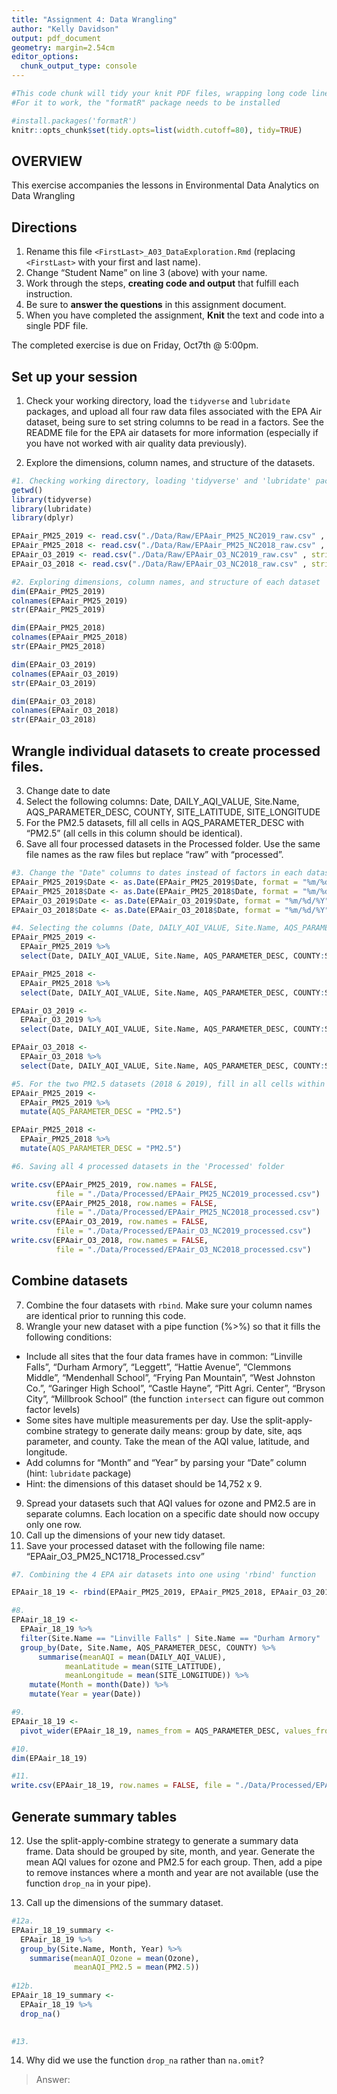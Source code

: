 ```yaml
---
title: "Assignment 4: Data Wrangling"
author: "Kelly Davidson"
output: pdf_document
geometry: margin=2.54cm
editor_options: 
  chunk_output_type: console
---
```


```r
#This code chunk will tidy your knit PDF files, wrapping long code lines
#For it to work, the "formatR" package needs to be installed

#install.packages('formatR')
knitr::opts_chunk$set(tidy.opts=list(width.cutoff=80), tidy=TRUE)
```

## OVERVIEW

This exercise accompanies the lessons in Environmental Data Analytics on Data Wrangling 

## Directions
1.  Rename this file `<FirstLast>_A03_DataExploration.Rmd` (replacing `<FirstLast>` with your first and last name).
2. Change "Student Name" on line 3 (above) with your name.
3. Work through the steps, **creating code and output** that fulfill each instruction.
4. Be sure to **answer the questions** in this assignment document.
5. When you have completed the assignment, **Knit** the text and code into a single PDF file.

The completed exercise is due on Friday, Oct7th @ 5:00pm.

## Set up your session 
1. Check your working directory, load the `tidyverse` and `lubridate` packages, and upload all four raw data files associated with the EPA Air dataset, being sure to set string columns to be read in a factors. See the README file for the EPA air datasets for more information (especially if you have not worked with air quality data previously). 

2. Explore the dimensions, column names, and structure of the datasets. 

```r
#1. Checking working directory, loading 'tidyverse' and 'lubridate' packages, and uploading 4 EPA air datasets
getwd()
library(tidyverse)
library(lubridate)
library(dplyr)

EPAair_PM25_2019 <- read.csv("./Data/Raw/EPAair_PM25_NC2019_raw.csv" , stringsAsFactors = TRUE)
EPAair_PM25_2018 <- read.csv("./Data/Raw/EPAair_PM25_NC2018_raw.csv" , stringsAsFactors = TRUE)
EPAair_O3_2019 <- read.csv("./Data/Raw/EPAair_O3_NC2019_raw.csv" , stringsAsFactors = TRUE)
EPAair_O3_2018 <- read.csv("./Data/Raw/EPAair_O3_NC2018_raw.csv" , stringsAsFactors = TRUE)

#2. Exploring dimensions, column names, and structure of each dataset
dim(EPAair_PM25_2019)
colnames(EPAair_PM25_2019)
str(EPAair_PM25_2019)

dim(EPAair_PM25_2018)
colnames(EPAair_PM25_2018)
str(EPAair_PM25_2018)

dim(EPAair_O3_2019)
colnames(EPAair_O3_2019)
str(EPAair_O3_2019)

dim(EPAair_O3_2018)
colnames(EPAair_O3_2018)
str(EPAair_O3_2018)

```

## Wrangle individual datasets to create processed files.
3. Change date to date
4. Select the following columns: Date, DAILY_AQI_VALUE, Site.Name, AQS_PARAMETER_DESC, COUNTY, SITE_LATITUDE, SITE_LONGITUDE
5. For the PM2.5 datasets, fill all cells in AQS_PARAMETER_DESC with "PM2.5" (all cells in this column should be identical).
6. Save all four processed datasets in the Processed folder. Use the same file names as the raw files but replace "raw" with "processed".

```r
#3. Change the "Date" columns to dates instead of factors in each dataset
EPAair_PM25_2019$Date <- as.Date(EPAair_PM25_2019$Date, format = "%m/%d/%Y")
EPAair_PM25_2018$Date <- as.Date(EPAair_PM25_2018$Date, format = "%m/%d/%Y")
EPAair_O3_2019$Date <- as.Date(EPAair_O3_2019$Date, format = "%m/%d/%Y")
EPAair_O3_2018$Date <- as.Date(EPAair_O3_2018$Date, format = "%m/%d/%Y")

#4. Selecting the columns (Date, DAILY_AQI_VALUE, Site.Name, AQS_PARAMETER_DESC, COUNTY, SITE_LATITUDE, SITE_LONGITUDE) for each dataset
EPAair_PM25_2019 <-
  EPAair_PM25_2019 %>% 
  select(Date, DAILY_AQI_VALUE, Site.Name, AQS_PARAMETER_DESC, COUNTY:SITE_LONGITUDE)

EPAair_PM25_2018 <-
  EPAair_PM25_2018 %>% 
  select(Date, DAILY_AQI_VALUE, Site.Name, AQS_PARAMETER_DESC, COUNTY:SITE_LONGITUDE)

EPAair_O3_2019 <-
  EPAair_O3_2019 %>% 
  select(Date, DAILY_AQI_VALUE, Site.Name, AQS_PARAMETER_DESC, COUNTY:SITE_LONGITUDE)

EPAair_O3_2018 <-
  EPAair_O3_2018 %>% 
  select(Date, DAILY_AQI_VALUE, Site.Name, AQS_PARAMETER_DESC, COUNTY:SITE_LONGITUDE)

#5. For the two PM2.5 datasets (2018 & 2019), fill in all cells within the "AQS_PARAMETER_DESC" column with "PM2.5"
EPAair_PM25_2019 <-
  EPAair_PM25_2019 %>% 
  mutate(AQS_PARAMETER_DESC = "PM2.5")

EPAair_PM25_2018 <-
  EPAair_PM25_2018 %>% 
  mutate(AQS_PARAMETER_DESC = "PM2.5")

#6. Saving all 4 processed datasets in the 'Processed' folder

write.csv(EPAair_PM25_2019, row.names = FALSE,
          file = "./Data/Processed/EPAair_PM25_NC2019_processed.csv")
write.csv(EPAair_PM25_2018, row.names = FALSE,
          file = "./Data/Processed/EPAair_PM25_NC2018_processed.csv")
write.csv(EPAair_O3_2019, row.names = FALSE,
          file = "./Data/Processed/EPAair_O3_NC2019_processed.csv")
write.csv(EPAair_O3_2018, row.names = FALSE,
          file = "./Data/Processed/EPAair_O3_NC2018_processed.csv")

```


## Combine datasets
7. Combine the four datasets with `rbind`. Make sure your column names are identical prior to running this code. 
8. Wrangle your new dataset with a pipe function (%>%) so that it fills the following conditions: 

* Include all sites that the four data frames have in common: "Linville Falls", "Durham Armory", "Leggett", "Hattie Avenue", "Clemmons Middle", "Mendenhall School", "Frying Pan Mountain", "West Johnston Co.", "Garinger High School", "Castle Hayne", "Pitt Agri. Center", "Bryson City", "Millbrook School" (the function `intersect` can figure out common factor levels)
* Some sites have multiple measurements per day. Use the split-apply-combine strategy to generate daily means: group by date, site, aqs parameter, and county. Take the mean of the AQI value, latitude, and longitude.
* Add columns for "Month" and "Year" by parsing your "Date" column (hint: `lubridate` package)
* Hint: the dimensions of this dataset should be 14,752 x 9.

9. Spread your datasets such that AQI values for ozone and PM2.5 are in separate columns. Each location on a specific date should now occupy only one row.
10. Call up the dimensions of your new tidy dataset.
11. Save your processed dataset with the following file name: "EPAair_O3_PM25_NC1718_Processed.csv"

```r
#7. Combining the 4 EPA air datasets into one using 'rbind' function

EPAair_18_19 <- rbind(EPAair_PM25_2019, EPAair_PM25_2018, EPAair_O3_2019, EPAair_O3_2018)

#8. 
EPAair_18_19 <-
  EPAair_18_19 %>% 
  filter(Site.Name == "Linville Falls" | Site.Name == "Durham Armory" | Site.Name == "Leggett" | Site.Name == "Hattie Avenue" | Site.Name == "Clemmons Middle" | Site.Name == "Mendenhall School" | Site.Name == "Frying Pan Mountain" | Site.Name == "West Johnston Co." | Site.Name == "Garinger High School" | Site.Name == "Castle Hayne" | Site.Name == "Pitt Agri. Center" | Site.Name == "Bryson City" | Site.Name == "Millbrook School") %>% 
  group_by(Date, Site.Name, AQS_PARAMETER_DESC, COUNTY) %>% 
      summarise(meanAQI = mean(DAILY_AQI_VALUE),
            meanLatitude = mean(SITE_LATITUDE),
            meanLongitude = mean(SITE_LONGITUDE)) %>% 
    mutate(Month = month(Date)) %>% 
    mutate(Year = year(Date))

#9. 
EPAair_18_19 <-
  pivot_wider(EPAair_18_19, names_from = AQS_PARAMETER_DESC, values_from = meanAQI)

#10. 
dim(EPAair_18_19)

#11. 
write.csv(EPAair_18_19, row.names = FALSE, file = "./Data/Processed/EPAair_O3_PM25_NC1819_Processed.csv")

```


## Generate summary tables
12. Use the split-apply-combine strategy to generate a summary data frame. Data should be grouped by site, month, and year. Generate the mean AQI values for ozone and PM2.5 for each group. Then, add a pipe to remove instances where a month and year are not available (use the function `drop_na` in your pipe). 

13. Call up the dimensions of the summary dataset.

```r
#12a.
EPAair_18_19_summary <-
  EPAair_18_19 %>% 
  group_by(Site.Name, Month, Year) %>% 
    summarise(meanAQI_Ozone = mean(Ozone), 
              meanAQI_PM2.5 = mean(PM2.5))
    
#12b. 
EPAair_18_19_summary <-
  EPAair_18_19 %>% 
  drop_na()
  

#13. 

```

14. Why did we use the function `drop_na` rather than `na.omit`?

> Answer: 
